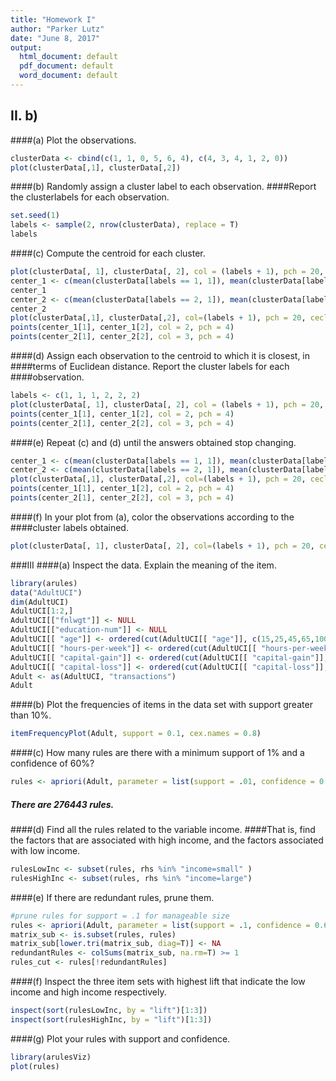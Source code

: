 ---
title: "Homework I"
author: "Parker Lutz"
date: "June 8, 2017"
output:
  html_document: default
  pdf_document: default
  word_document: default
---

## II. b)

####(a) Plot the observations.

```{r a, comment=FALSE, warning=FALSE}
clusterData <- cbind(c(1, 1, 0, 5, 6, 4), c(4, 3, 4, 1, 2, 0))
plot(clusterData[,1], clusterData[,2])
```

####(b) Randomly assign a cluster label to each observation.
####Report the clusterlabels for each observation.

```{r b, comment=FALSE, warning=FALSE}
set.seed(1)
labels <- sample(2, nrow(clusterData), replace = T)
labels
```


####(c) Compute the centroid for each cluster.

```{r c, comment=FALSE, warning=FALSE}
plot(clusterData[, 1], clusterData[, 2], col = (labels + 1), pch = 20, ceclusterData = 2)
center_1 <- c(mean(clusterData[labels == 1, 1]), mean(clusterData[labels == 1, 2]))
center_1
center_2 <- c(mean(clusterData[labels == 2, 1]), mean(clusterData[labels == 2, 2]))
center_2
plot(clusterData[,1], clusterData[,2], col=(labels + 1), pch = 20, ceclusterData = 2)
points(center_1[1], center_1[2], col = 2, pch = 4)
points(center_2[1], center_2[2], col = 3, pch = 4)
```

####(d) Assign each observation to the centroid to which it is closest, in
####terms of Euclidean distance. Report the cluster labels for each
####observation.

```{r d, comment=FALSE, warning=FALSE}
labels <- c(1, 1, 1, 2, 2, 2)
plot(clusterData[, 1], clusterData[, 2], col = (labels + 1), pch = 20, ceclusterData = 2)
points(center_1[1], center_1[2], col = 2, pch = 4)
points(center_2[1], center_2[2], col = 3, pch = 4)
```

####(e) Repeat (c) and (d) until the answers obtained stop changing.

```{r e, comment=FALSE, warning=FALSE}
center_1 <- c(mean(clusterData[labels == 1, 1]), mean(clusterData[labels == 1, 2]))
center_2 <- c(mean(clusterData[labels == 2, 1]), mean(clusterData[labels == 2, 2]))
plot(clusterData[,1], clusterData[,2], col=(labels + 1), pch = 20, ceclusterData = 2)
points(center_1[1], center_1[2], col = 2, pch = 4)
points(center_2[1], center_2[2], col = 3, pch = 4)
```

####(f) In your plot from (a), color the observations according to the
####cluster labels obtained.

```{r f, comment=FALSE, warning=FALSE}
plot(clusterData[, 1], clusterData[, 2], col=(labels + 1), pch = 20, ceclusterData = 2)
```

###III
####(a) Inspect the data. Explain the meaning of the item.

```{r 3a, comment=FALSE, warning=FALSE}
library(arules)
data("AdultUCI") 
dim(AdultUCI) 
AdultUCI[1:2,]
AdultUCI[["fnlwgt"]] <- NULL 
AdultUCI[["education-num"]] <- NULL 
AdultUCI[[ "age"]] <- ordered(cut(AdultUCI[[ "age"]], c(15,25,45,65,100)), labels = c("Young", "Middle-aged", "Senior", "Old"))  
AdultUCI[[ "hours-per-week"]] <- ordered(cut(AdultUCI[[ "hours-per-week"]], c(0,25,40,60,168)), labels = c("Part-time", "Full-time", "Over-time", "Workaholic")) 
AdultUCI[[ "capital-gain"]] <- ordered(cut(AdultUCI[[ "capital-gain"]], c(-Inf,0,median(AdultUCI[[ "capital-gain"]][AdultUCI[[ "capital-gain"]]>0]), Inf)), labels = c("None", "Low", "High"))  
AdultUCI[[ "capital-loss"]] <- ordered(cut(AdultUCI[[ "capital-loss"]], c(-Inf,0, median(AdultUCI[[ "capital-loss"]][AdultUCI[[ "capital-loss"]]>0]), Inf)), labels = c("None", "Low", "High"))
Adult <- as(AdultUCI, "transactions") 
Adult
```

####(b) Plot the frequencies of items in the data set with support greater than 10%. 

```{r 3b, comment=FALSE, warning=FALSE}
itemFrequencyPlot(Adult, support = 0.1, cex.names = 0.8)
```

####(c) How many rules are there with a minimum support of 1% and a confidence of 60%? 

```{r 3c, comment=FALSE, warning=FALSE}
rules <- apriori(Adult, parameter = list(support = .01, confidence = 0.6, target ="rules"))
```
##### There are 276443 rules.


####(d) Find all the rules related to the variable income. 
####That is, find the factors that are associated with high income, and the factors associated with low income. 

```{r 3d, comment=FALSE, warning=FALSE}
rulesLowInc <- subset(rules, rhs %in% "income=small" )
rulesHighInc <- subset(rules, rhs %in% "income=large")
```

####(e) If there are redundant rules, prune them.

```{r 3e, comment=FALSE, warning=FALSE}
#prune rules for support = .1 for manageable size
rules <- apriori(Adult, parameter = list(support = .1, confidence = 0.6, target ="rules"))
matrix_sub <- is.subset(rules, rules)
matrix_sub[lower.tri(matrix_sub, diag=T)] <- NA
redundantRules <- colSums(matrix_sub, na.rm=T) >= 1
rules_cut <- rules[!redundantRules]
```

####(f) Inspect the three item sets with highest lift that indicate the low income and high income respectively. 

```{r 3f, comment=FALSE, warning=FALSE}
inspect(sort(rulesLowInc, by = "lift")[1:3])
inspect(sort(rulesHighInc, by = "lift")[1:3])
```

####(g) Plot your rules with support and confidence.

```{r 3g, comment=FALSE, warning=FALSE}
library(arulesViz)
plot(rules)
```